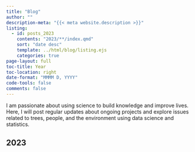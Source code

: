 ```yaml
---
title: "Blog"
author: ""
description-meta: "{{< meta website.description >}}"
listing:
  - id: posts_2023
    contents: "2023/**/index.qmd"
    sort: "date desc"
    template: ../html/blog/listing.ejs
    categories: true
page-layout: full
toc-title: Year
toc-location: right
date-format: "MMMM D, YYYY"
code-tools: false
comments: false
---
```


I am passionate about using science to build knowledge and improve lives. Here, I will post regular updates about ongoing projects and explore issues related to trees, people, and the environment using data science and statistics. 

## 2023

:::{#posts_2023}
:::
